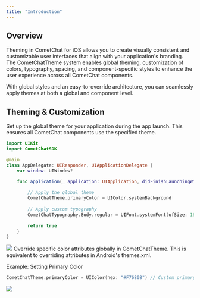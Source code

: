 ```yaml
---
title: "Introduction"
---
```


## Overview

Theming in CometChat for iOS allows you to create visually consistent and customizable user interfaces that align with your application's branding. The CometChatTheme system enables global theming, customization of colors, typography, spacing, and component-specific styles to enhance the user experience across all CometChat components.

With global styles and an easy-to-override architecture, you can seamlessly apply themes at both a global and component level.

## Theming & Customization
<Tabs>
  <Tab title="Global Theming">
    Set up the global theme for your application during the app launch. This ensures all CometChat components use the specified theme.

```swift lines AppDelegate.swift
import UIKit
import CometChatSDK

@main
class AppDelegate: UIResponder, UIApplicationDelegate {
    var window: UIWindow?

    func application(_ application: UIApplication, didFinishLaunchingWithOptions launchOptions: [UIApplication.LaunchOptionsKey: Any]?) -> Bool {
        
        // Apply the global theme
        CometChatTheme.primaryColor = UIColor.systemBackground
        
        // Apply custom typography
        CometChatTypography.Body.regular = UIFont.systemFont(ofSize: 18, weight: .bold)
        
        return true
    }
}
```

<Frame>
  <img src="/images/50251410-conversations-3f0ef3f28c52cc9c3b9306db1652a4de.png" />
</Frame>
  </Tab>
  <Tab title="Customizing Colors">
    Override specific color attributes globally in CometChatTheme. This is equivalent to overriding attributes in Android's themes.xml.

Example: Setting Primary Color


```swift
CometChatTheme.primaryColor = UIColor(hex: "#F76808") // Custom primary color
```


<Frame>
  <img src="/images/42fec91c-conversation-theme-7af3cbbe9848a8208c155c3e061c90bc.png" />
</Frame>
  </Tab>
</Tabs>
